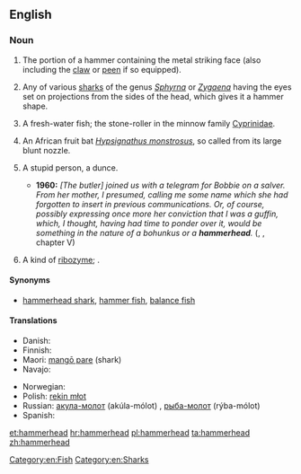 {{wikipedia}}
==English==

===Noun===
{{en-noun}}

# The portion of a hammer containing the metal striking face (also including the [[claw]] or [[peen]] if so equipped).
# {{zoology}} Any of various [[shark]]s of the genus ''[[Sphyrna]]'' or ''[[Zygaena]]'' having the eyes set on projections from the sides of the head, which gives it a hammer shape.
# {{zoology}} A fresh-water fish; the stone-roller in the minnow family [[Cyprinidae]].
# {{zoology}} An African fruit bat ''[[Hypsignathus monstrosus]]'', so called from its large blunt nozzle.
# {{slang}} A stupid person, a dunce.
#* '''1960:''' ''[The butler] joined us with a telegram for Bobbie on a salver. From her mother, I presumed, calling me some name which she had forgotten to insert in previous communications. Or, of course, possibly expressing once more her conviction that I was a guffin, which, I thought, having had time to ponder over it, would be something in the nature of a bohunkus or a '''hammerhead'''.'' ({{w|P. G. Wodehouse}}, ''{{w|Jeeves in the Offing}}'', chapter V)
# {{biology}} A kind of [[ribozyme]]; {{w|Hammerhead ribozyme}}.

====Synonyms====
*{{sense|shark}} [[hammerhead shark]], [[hammer fish]], [[balance fish]]

====Translations====
{{trans-top|shark}}
* Danish: {{t-|da|hammerhaj}}
* Finnish: {{t+|fi|vasarahai}}
* Maori: [[mangō pare]] (shark)
* Navajo: {{tø|nv|łóóʼ hashkéhé bitsiiʼ dikʼání}}
{{trans-mid}}
* Norwegian: {{t-|no|hammerhai|m}}
* Polish: [[rekin młot]] {{m}}
* Russian: [[акула-молот]] (akúla-mólot) {{f}}, [[рыба-молот]] (rýba-mólot) {{f}}
* Spanish: {{t-|es|cornudilla|f}}
{{trans-bottom}}

[[Category:en:Fish]]
[[Category:en:Sharks]]

[[et:hammerhead]]
[[hr:hammerhead]]
[[pl:hammerhead]]
[[ta:hammerhead]]
[[zh:hammerhead]]